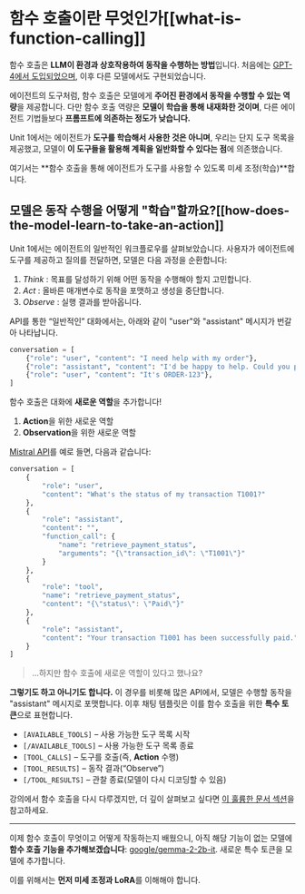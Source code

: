 # 함수 호출이란 무엇인가[[what-is-function-calling]]

함수 호출은 **LLM이 환경과 상호작용하여 동작을 수행하는 방법**입니다. 처음에는 [GPT-4에서 도입되었으며](https://openai.com/index/function-calling-and-other-api-updates/), 이후 다른 모델에서도 구현되었습니다.

에이전트의 도구처럼, 함수 호출은 모델에게 **주어진 환경에서 동작을 수행할 수 있는 역량**을 제공합니다. 다만 함수 호출 역량은 **모델이 학습을 통해 내재화한 것이며**, 다른 에이전트 기법들보다 **프롬프트에 의존하는 정도가 낮습니다.**

Unit 1에서는 에이전트가 **도구를 학습해서 사용한 것은 아니며**, 우리는 단지 도구 목록을 제공했고, 모델이 **이 도구들을 활용해 계획을 일반화할 수 있다는 점**에 의존했습니다.

여기서는 **함수 호출을 통해 에이전트가 도구를 사용할 수 있도록 미세 조정(학습)**합니다.

## 모델은 동작 수행을 어떻게 "학습"할까요?[[how-does-the-model-learn-to-take-an-action]]

Unit 1에서는 에이전트의 일반적인 워크플로우를 살펴보았습니다. 사용자가 에이전트에 도구를 제공하고 질의를 전달하면, 모델은 다음 과정을 순환합니다:

1. *Think* : 목표를 달성하기 위해 어떤 동작을 수행해야 할지 고민합니다.  
2. *Act* : 올바른 매개변수로 동작을 포맷하고 생성을 중단합니다.
3. *Observe* : 실행 결과를 받아옵니다.

API를 통한 “일반적인” 대화에서는, 아래와 같이 "user"와 "assistant" 메시지가 번갈아 나타납니다.

```python
conversation = [
    {"role": "user", "content": "I need help with my order"},
    {"role": "assistant", "content": "I'd be happy to help. Could you provide your order number?"},
    {"role": "user", "content": "It's ORDER-123"},
]
```

함수 호출은 대화에 **새로운 역할**을 추가합니다!

1. **Action**을 위한 새로운 역할  
2. **Observation**을 위한 새로운 역할  

[Mistral API](https://docs.mistral.ai/capabilities/function_calling/)를 예로 들면, 다음과 같습니다:

```python
conversation = [
    {
        "role": "user",
        "content": "What's the status of my transaction T1001?"
    },
    {
        "role": "assistant",
        "content": "",
        "function_call": {
            "name": "retrieve_payment_status",
            "arguments": "{\"transaction_id\": \"T1001\"}"
        }
    },
    {
        "role": "tool",
        "name": "retrieve_payment_status",
        "content": "{\"status\": \"Paid\"}"
    },
    {
        "role": "assistant",
        "content": "Your transaction T1001 has been successfully paid."
    }
]
```
> ...하지만 함수 호출에 새로운 역할이 있다고 했나요?

**그렇기도 하고 아니기도 합니다.** 이 경우를 비롯해 많은 API에서, 모델은 수행할 동작을 "assistant" 메시지로 포맷합니다. 이후 채팅 템플릿은 이를 함수 호출을 위한 **특수 토큰**으로 표현합니다.

- `[AVAILABLE_TOOLS]` – 사용 가능한 도구 목록 시작  
- `[/AVAILABLE_TOOLS]` – 사용 가능한 도구 목록 종료  
- `[TOOL_CALLS]` – 도구를 호출(즉, **Action** 수행)  
- `[TOOL_RESULTS]` – 동작 결과(“Observe”)  
- `[/TOOL_RESULTS]` – 관찰 종료(모델이 다시 디코딩할 수 있음)  

강의에서 함수 호출을 다시 다루겠지만, 더 깊이 살펴보고 싶다면 [이 훌륭한 문서 섹션](https://docs.mistral.ai/capabilities/function_calling/)을 참고하세요.

---
이제 함수 호출이 무엇이고 어떻게 작동하는지 배웠으니, 아직 해당 기능이 없는 모델에 **함수 호출 기능을 추가해보겠습니다**: [google/gemma-2-2b-it](https://huggingface.co/google/gemma-2-2b-it). 새로운 특수 토큰을 모델에 추가합니다.

이를 위해서는 **먼저 미세 조정과 LoRA**를 이해해야 합니다.
